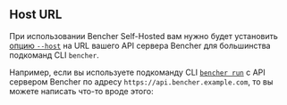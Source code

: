 
## Host URL

При использовании Bencher Self-Hosted вам нужно будет установить [опцию `--host`][host option] на URL вашего API сервера Bencher для большинства подкоманд CLI `bencher`.

Например, если вы используете подкоманду CLI <code><a href="/ru/docs/explanation/bencher-run/">bencher run</a></code> с API сервером Bencher по адресу `https://api.bencher.example.com`, то вы можете написать что-то вроде этого:

<BencherRunCode />

[host option]: /ru/docs/explanation/bencher-run/#--host-url
